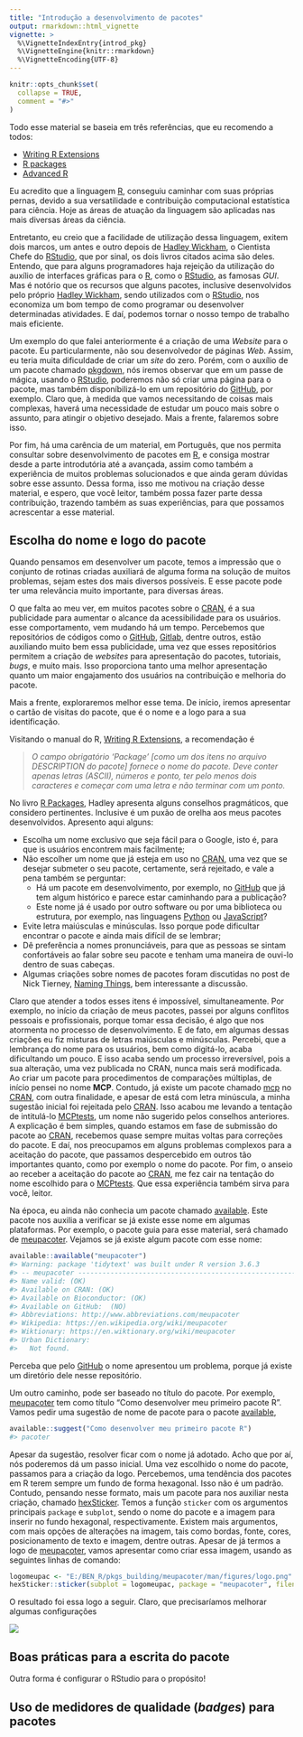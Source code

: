 ```yaml
---
title: "Introdução a desenvolvimento de pacotes"
output: rmarkdown::html_vignette
vignette: >
  %\VignetteIndexEntry{introd_pkg}
  %\VignetteEngine{knitr::rmarkdown}
  %\VignetteEncoding{UTF-8}
---
```


```r
knitr::opts_chunk$set(
  collapse = TRUE,
  comment = "#>"
)
```

Todo esse material se baseia em três referências, que eu recomendo a todos:

* [Writing R Extensions](https://cran.r-project.org/doc/manuals/r-devel/R-exts.html#Creating-R-packages)
* [R packages](https://r-pkgs.org/index.html)
* [Advanced R](https://adv-r.hadley.nz/)

Eu acredito que a linguagem [R](http://r-project.org), conseguiu caminhar com suas próprias pernas, devido a sua versatilidade e contribuição computacional estatística para ciência. Hoje as áreas de atuação da linguagem são aplicadas nas mais diversas áreas da ciência. 

Entretanto, eu creio que a facilidade de utilização dessa linguagem, exitem dois marcos, um antes e outro depois de [Hadley Wickham](http://hadley.nz/), o Cientista Chefe do [RStudio](http://rstudio.com), que por sinal, os dois livros citados acima são deles. Entendo, que para alguns programadores haja rejeição da utilização do auxílio de interfaces gráficas para o [R](http://r-project.org), como o [RStudio](http://rstudio.com), as famosas *GUI*. Mas é notório que os recursos que alguns pacotes, inclusive desenvolvidos pelo próprio [Hadley Wickham](http://hadley.nz/), sendo utilizados com o [RStudio](http://rstudio.com), nos economiza um bom tempo de como programar ou desenvolver determinadas atividades. E daí, podemos tornar o nosso tempo de trabalho mais eficiente. 

Um exemplo do que falei anteriormente é a criação de uma *Website* para o pacote. Eu particularmente, não sou desenvolvedor de páginas *Web*. Assim, eu teria muita dificuldade de criar um *site* do zero. Porém, com o auxílio de um pacote chamado [pkgdown](pkgdown.r-lib.org), nós iremos observar que em um passe de mágica, usando o [RStudio](http://rstudio.com), poderemos não só criar uma página para o pacote, mas também disponíbilizá-lo em um repositório do [GitHub](https://github.com), por exemplo. Claro que, à medida que vamos necessitando de coisas mais complexas, haverá uma necessidade de estudar um pouco mais sobre o assunto, para atingir o objetivo desejado. Mais a frente, falaremos sobre isso.

Por fim, há uma carência de um material, em Português, que nos permita consultar sobre desenvolvimento de pacotes em [R](http://r-project.org), e consiga mostrar desde a parte introdutória até a avançada, assim como também a experiência de muitos problemas solucionados e que ainda geram dúvidas sobre esse assunto. Dessa forma, isso me motivou na criação desse material, e espero, que você leitor, também possa fazer parte dessa contribuição, trazendo também as suas experiências, para que possamos acrescentar a esse material.

## Escolha do nome e logo do pacote

Quando pensamos em desenvolver um pacote, temos a impressão que o conjunto de rotinas criadas auxiliará de alguma forma na solução de muitos problemas, sejam estes dos mais diversos possíveis. E esse pacote pode ter uma relevância muito importante, para diversas áreas.

O que falta ao meu ver, em muitos pacotes sobre o [CRAN](CRAN.r-project.org/), é a sua publicidade para aumentar o alcance da acessibilidade para os usuários. esse comportamento, vem mudando há um tempo. Percebemos que repositórios de códigos como o [GitHub](https://github.com/), [Gitlab](https://about.gitlab.com/), dentre outros, estão auxiliando muito bem essa publicidade, uma vez que esses repositórios permitem a criação de *websites* para apresentação do pacotes, tutoriais, *bugs*, e muito mais. Isso proporciona tanto uma melhor apresentação quanto um maior engajamento dos usuários na contribuição e melhoria do pacote.

Mais a frente, exploraremos melhor esse tema. De início, iremos apresentar o cartão de visitas do pacote, que é o nome e a logo para a sua identificação. 

Visitando o manual do R, [Writing R Extensions](https://cran.r-project.org/doc/manuals/r-devel/R-exts.html#Creating-R-packages), a recomendação é

<blockquote>
  <p>
    <em>
O campo obrigatório ‘Package’ [como um dos itens no arquivo *DESCRIPTION* do pacote] fornece o nome do pacote. Deve conter apenas letras (ASCII), números e ponto, ter pelo menos dois caracteres e começar com uma letra e não terminar com um ponto.
    </em>
  </p>
</blockquote>
<!--
<blockquote>
  <p>
    <em>
      The mandatory ‘Package’ field gives the name of the package. This should contain only (ASCII) letters, numbers and dot, have at least two characters and start with a letter and not end in a dot.
    </em>
  </p>
</blockquote>
-->

No livro [R Packages](https://r-pkgs.org/description.html), Hadley apresenta alguns conselhos pragmáticos, que considero pertinentes. Inclusive é um puxão de orelha aos meus pacotes desenvolvidos. Apresento aqui alguns:

* Escolha um nome exclusivo que seja fácil para o Google, isto é, para que is usuários encontrem mais facilmente;
* Não escolher um nome que já esteja em uso no [CRAN](http://cran.r-project.org), uma vez que se desejar submeter o seu pacote, certamente, será rejeitado, e vale a pena também se perguntar:
  * Há um pacote em desenvolvimento, por exemplo, no [GitHub](https://github.com/) que já tem algum histórico e parece estar caminhando para a publicação?
  * Este nome já é usado por outro software ou por uma biblioteca ou estrutura, por exemplo, nas linguagens [Python](https://www.python.org/) ou [JavaScript](https://www.javascript.com/)?
* Evite letra maiúsculas e minúsculas. Isso porque pode dificultar encontrar o pacote e ainda mais difícil de se lembrar;
* Dê preferência a nomes pronunciáveis, para que as pessoas se sintam confortáveis ao falar sobre seu pacote e tenham uma maneira de ouvi-lo dentro de suas cabeças.
* Algumas criações sobre nomes de pacotes foram discutidas no post de Nick Tierney, [Naming Things](https://www.njtierney.com/post/2018/06/20/naming-things/), bem interessante a discussão.



Claro que atender a todos esses itens é impossível, simultaneamente. Por exemplo, no início da criação de meus pacotes, passei por alguns conflitos pessoais e profissionais, porque tomar essa decisão, é algo que nos atormenta no processo de desenvolvimento. E de fato, em algumas dessas criações eu fiz misturas de letras maiúsculas e minúsculas. Percebi, que a lembrança do nome para os usuários, bem como digitá-lo, acaba dificultando um pouco. E isso acaba sendo um processo irreversível, pois a sua alteração, uma vez publicada no CRAN, nunca mais será modificada. Ao criar um pacote para procedimentos de comparações múltiplas, de início pensei no nome **MCP**. Contudo, já existe um pacote chamado [mcp](https://lindeloev.github.io/mcp/) no [CRAN](http://cran.r-project.org), com outra finalidade, e apesar de está com letra minúscula, a minha sugestão inicial foi rejeitada pelo [CRAN](http://cran.r-project.org). Isso acabou me levando a tentação de intitulá-lo [MCPtests](https://github.com/bendeivide/MCPtests), um nome não sugerido pelos conselhos anteriores. A explicação é bem simples, quando estamos em fase de submissão do pacote ao [CRAN](http://cran.r-project.org), recebemos quase sempre muitas voltas para correções do pacote. E daí, nos preocupamos em alguns problemas complexos para a aceitação do pacote, que passamos despercebido em outros tão importantes quanto, como por exemplo o nome do pacote. Por fim, o anseio ao receber a aceitação do pacote ao [CRAN](http://cran.r-project.org), me fez cair na tentação do nome escolhido para o [MCPtests](https://github.com/bendeivide/MCPtests). Que essa experiência também sirva para você, leitor.

Na época, eu ainda não conhecia um pacote chamado [available](https://github.com/r-lib/available). Este pacote nos auxilia a verificar se já existe esse nome em algumas plataformas. Por exemplo, o pacote guia para esse material, será chamado de [meupacoter](https://bendeivide.github.io/meupacoter/). Vejamos se já existe algum pacote com esse nome:
```r
available::available("meupacoter")
#> Warning: package 'tidytext' was built under R version 3.6.3
#> -- meupacoter ----------------------------------------------------------------
#> Name valid: (OK)
#> Available on CRAN: (OK)
#> Available on Bioconductor: (OK)
#> Available on GitHub:  (NO)
#> Abbreviations: http://www.abbreviations.com/meupacoter
#> Wikipedia: https://en.wikipedia.org/wiki/meupacoter
#> Wiktionary: https://en.wiktionary.org/wiki/meupacoter
#> Urban Dictionary:
#>   Not found.
```
Perceba que pelo [GitHub](https://github.com/) o nome apresentou um problema, porque já existe um diretório dele nesse repositório. 

Um outro caminho, pode ser baseado no título do pacote. Por exemplo, [meupacoter](https://bendeivide.github.io/meupacoter/) tem como título "Como desenvolver meu primeiro pacote R". Vamos pedir uma sugestão de nome de pacote para o pacote [available](https://github.com/r-lib/available),

```r
available::suggest("Como desenvolver meu primeiro pacote R")
#> pacoter
```

Apesar da sugestão, resolver ficar com o nome já adotado. Acho que por aí, nós poderemos dá um passo inicial. Uma vez escolhido o nome do pacote, passamos para a criação da logo. Percebemos, uma tendência dos pacotes em R terem sempre um fundo de forma hexagonal. Isso não é um padrão. Contudo, pensando nesse formato, mais um pacote para nos auxiliar nesta criação, chamado [hexSticker](https://github.com/GuangchuangYu/hexSticker). Temos a função `sticker` com os argumentos principais `package` e `subplot`, sendo o nome do pacote e a imagem para inserir no fundo hexagonal, respectivamente. Existem mais argumentos, com mais opções de alterações na imagem, tais como bordas, fonte, cores, posicionamento de texto e imagem, dentre outras. Apesar de já termos a logo de [meupacoter](https://bendeivide.github.io/meupacoter/), vamos apresentar como criar essa imagem, usando as seguintes linhas de comando:

```r
logomeupac <- "E:/BEN_R/pkgs_building/meupacoter/man/figures/logo.png"
hexSticker::sticker(subplot = logomeupac, package = "meupacoter", filename = "E:/BEN_R/pkgs_building/meupacoter/man/figures/logoteste.png")
```

O resultado foi essa logo a seguir. Claro, que precisaríamos melhorar algumas configurações

![](E:/BEN_R/pkgs_building/meupacoter/man/figures/logoteste.png)




## Boas práticas para a escrita do pacote

<!--
Pacotes a estudar:
- goodpractice => goodpractice::gp()
- styler > RStudio > Addins > Style active package (todo o pacote)
- styler > RStudio > Addins > Style active file (Uma função selecionada)

- lintr

https://google.github.io/styleguide/Rguide.html
https://style.tidyverse.org/
-->

Outra forma é configurar o RStudio para o propósito!

## Uso de medidores de qualidade (*badges*) para pacotes

<!--
covr
travis
coverage
-->




